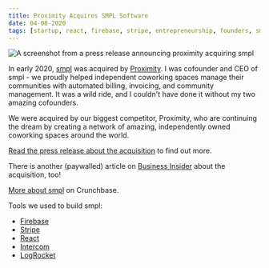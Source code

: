 ```yaml
---
title: Proximity Acquires SMPL Software
date: 04-08-2020
tags: [startup, react, firebase, stripe, entrepreneurship, founders, smpl]
---
```


<Image
  publicId="external-references/proximity-acquires-smpl/cover"
  alt="A screenshot from a press release announcing proximity acquiring smpl"
/>

In early 2020, [smpl](https://www.crunchbase.com/organization/smpl-llc) was acquired by [Proximity](https://www.proximity.space). I was cofounder and CEO of smpl - we proudly helped independent coworking spaces manage their communities with automated billing, invoicing, and community management. It was a wild ride, and I couldn't have done it without my two amazing cofounders.

We were acquired by our biggest competitor, Proximity, who are continuing the dream by creating a network of amazing, independently owned coworking spaces around the world.

[Read the press release about the acquisition](https://www.proximity.space/news/proximity-acquires-smpl-software/) to find out more.

There is another (paywalled) article on [Business Insider](https://www.businessinsider.com/inside-a-coworking-software-deal-proximity-buys-smpl-2020-4) about the acquisition, too!

[More about smpl](https://www.crunchbase.com/organization/smpl-llc) on Crunchbase.

Tools we used to build smpl:

- [Firebase](https://firebase.google.com/)
- [Stripe](https://stripe.com)
- [React](https://reactjs.org)
- [Intercom](https://www.intercom.com)
- [LogRocket](https://logrocket.com)
